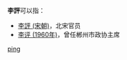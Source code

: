 '''李評'''可以指：
* [[李評_(宋朝)|李評 (宋朝)]]，北宋官员
* [[李评_(1960年)|李评 (1960年)]]，曾任郴州市政协主席
{{disambig}}

[[Category:二字李姓人名消歧义|ping]]